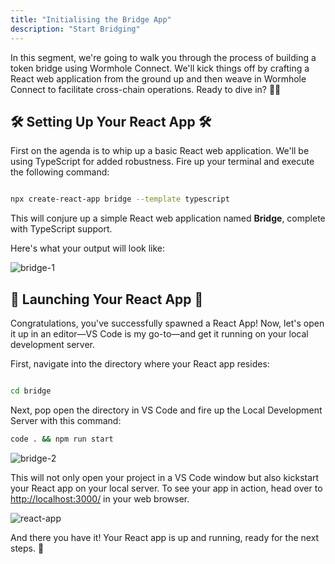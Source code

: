 ```yaml
---
title: "Initialising the Bridge App"
description: "Start Bridging"
---
```



In this segment, we're going to walk you through the process of building a token bridge using Wormhole Connect. We'll kick things off by crafting a React web application from the ground up and then weave in Wormhole Connect to facilitate cross-chain operations. Ready to dive in? 🏊‍♀️

  

## 🛠️ Setting Up Your React App 🛠️

  

First on the agenda is to whip up a basic React web application. We'll be using TypeScript for added robustness. Fire up your terminal and execute the following command:

  

```bash

npx create-react-app bridge --template typescript

```

  

This will conjure up a simple React web application named **Bridge**, complete with TypeScript support.

Here's what your output will look like:
 

![bridge-1](https://i.ibb.co/R07BjMK/image.png)


## 🚀 Launching Your React App 🚀

Congratulations, you've successfully spawned a React App! Now, let's open it up in an editor—VS Code is my go-to—and get it running on your local development server.

First, navigate into the directory where your React app resides:

  
```bash

cd bridge

```


Next, pop open the directory in VS Code and fire up the Local Development Server with this command:

```bash
code . && npm run start
```

![bridge-2](https://i.ibb.co/TR0Sfm9/image.png)

  

This will not only open your project in a VS Code window but also kickstart your React app on your local server. To see your app in action, head over to [http://localhost:3000/](http://localhost:3000/) in your web browser.
  

![react-app](https://i.ibb.co/pW0yCBq/image.png)

And there you have it! Your React app is up and running, ready for the next steps. 🌟
